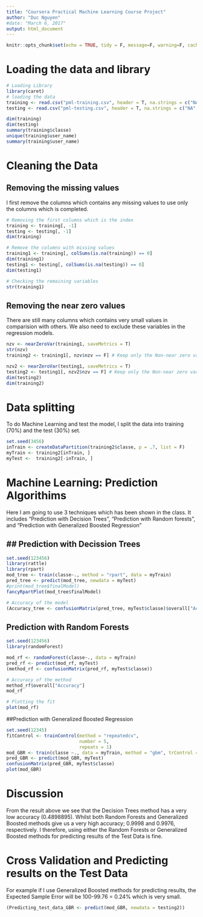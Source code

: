 ```yaml
---
title: "Coursera Practical Machine Learning Course Project"
author: "Duc Nguyen"
#date: "March 6, 2017"
output: html_document
---
```

```r
knitr::opts_chunk$set(echo = TRUE, tidy = F, message=F, warning=F, cache = T)
``` 

# Loading the data and library
```r
# Loading Library
library(caret)
# loading the data
training <- read.csv("pml-training.csv", header = T, na.strings = c("NA", "", "#DIV0/!")) # add NA to the blank space
testing <- read.csv("pml-testing.csv", header = T, na.strings = c("NA", "", "#DIV0/!"))

dim(training)
dim(testing)
summary(training$classe)
unique(training$user_name)
summary(training$user_name)
``` 


# Cleaning the Data
## Removing the missing values
I first remove the columns which contains any missing values to use only the columns which is completed.
```r

# Removing the first columns which is the index
training <- training[, -1]
testing <- testing[, -1]
dim(training)

# Remove the columns with missing values
training1 <- training[, colSums(is.na(training)) == 0] 
dim(training1)
testing1 <- testing[, colSums(is.na(testing)) == 0]
dim(testing1)

# Checking the remaining variables
str(training1)
```   
## Removing the near zero values
There are still many columns which contains very small values in comparision with others. We also need to exclude these variables in the regression models.

```r
nzv <- nearZeroVar(training1, saveMetrics = T)
str(nzv)
training2 <- training1[, nzv$nzv == F] # Keep only the Non-near zero variables

nzv2 <- nearZeroVar(testing1, saveMetrics = T)
testing2 <- testing1[, nzv2$nzv == F] # Keep only the Non-near zero variables
dim(testing2)
dim(training2)
```

# Data splitting
To do Machine Learning and test the model, I split the data into training (70\%) and the test (30\%) set.
```r
set.seed(3456)
inTrain <- createDataPartition(training2$classe, p = .7, list = F)
myTrain <- training2[inTrain, ]
myTest <-  training2[-inTrain, ]
``` 

# Machine Learning: Prediction Algorithims
Here I am going to use 3 techniques which has been shown in the class. It includes "Prediction with Decision Trees", "Prediction with Random forests", and "Prediction with Generalized Boosted Regression"

## ## Prediction with Decission Trees 
```r
set.seed(123456)
library(rattle)
library(rpart)
mod_tree <- train(classe~., method = "rpart", data = myTrain)
pred_tree <- predict(mod_tree, newdata = myTest)
#print(mod_tree$finalModel)
fancyRpartPlot(mod_tree$finalModel)

# Accuracy of the model
(Accuracy_tree <- confusionMatrix(pred_tree, myTest$classe)$overall["Accuracy"])


```


## Prediction with Random Forests
```r
set.seed(123456)
library(randomForest)

mod_rf <- randomForest(classe~., data = myTrain)
pred_rf <- predict(mod_rf, myTest)
(method_rf <- confusionMatrix(pred_rf, myTest$classe))

# Accuracy of the method
method_rf$overall["Accuracy"]
mod_rf

# Plotting the fit
plot(mod_rf)

```  


##Prediction with Generalized Boosted Regression

```r
set.seed(12345)
fitControl <- trainControl(method = "repeatedcv",
                           number = 5,
                           repeats = 1)
mod_GBR <- train(classe ~., data = myTrain, method = "gbm", trControl = fitControl, verbose = F)
pred_GBR <- predict(mod_GBR, myTest)
confusionMatrix(pred_GBR, myTest$classe)
plot(mod_GBR)
```   


# Discussion
From the result above we see that the Decision Trees method has a very low accuracy (0.4898895). Whilst both Random Forests and Generalized Boosted methods give us a very high accuracy; 0.9998 and 0.9976, respectively. I therefore, using either the Random Forests or Generalized Boosted methods for predicting results of the Test Data is fine.


# Cross Validation and Predicting results on the Test Data
For example if I use Generalized Boosted methods for predicting results, the Expected Sample Error will be 100-99.76 = 0.24% which is very small.
```r
(Predicting_test_data_GBR <- predict(mod_GBR, newdata = testing2))

```

